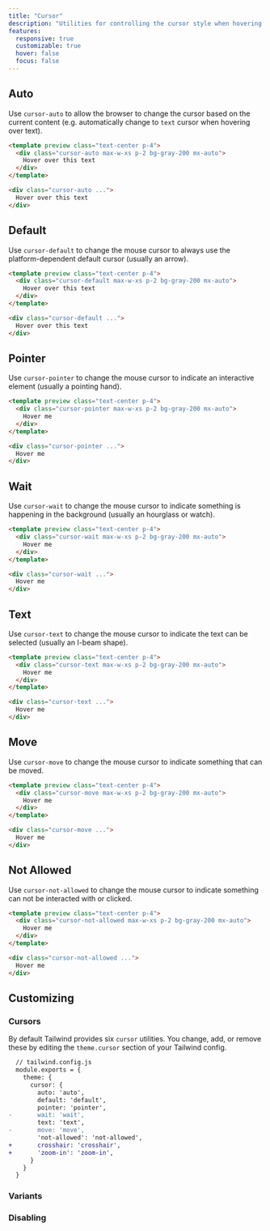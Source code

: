 ```yaml
---
title: "Cursor"
description: "Utilities for controlling the cursor style when hovering over an element."
features:
  responsive: true
  customizable: true
  hover: false
  focus: false
---
```




## Auto

Use `cursor-auto` to allow the browser to change the cursor based on the current content (e.g. automatically change to `text` cursor when hovering over text).

```html
<template preview class="text-center p-4">
  <div class="cursor-auto max-w-xs p-2 bg-gray-200 mx-auto">
    Hover over this text
  </div>
</template>

<div class="cursor-auto ...">
  Hover over this text
</div>
```

## Default

Use `cursor-default` to change the mouse cursor to always use the platform-dependent default cursor (usually an arrow).

```html
<template preview class="text-center p-4">
  <div class="cursor-default max-w-xs p-2 bg-gray-200 mx-auto">
    Hover over this text
  </div>
</template>

<div class="cursor-default ...">
  Hover over this text
</div>
```

## Pointer

Use `cursor-pointer` to change the mouse cursor to indicate an interactive element (usually a pointing hand).

```html
<template preview class="text-center p-4">
  <div class="cursor-pointer max-w-xs p-2 bg-gray-200 mx-auto">
    Hover me
  </div>
</template>

<div class="cursor-pointer ...">
  Hover me
</div>
```

## Wait

Use `cursor-wait` to change the mouse cursor to indicate something is happening in the background (usually an hourglass or watch).

```html
<template preview class="text-center p-4">
  <div class="cursor-wait max-w-xs p-2 bg-gray-200 mx-auto">
    Hover me
  </div>
</template>

<div class="cursor-wait ...">
  Hover me
</div>
```

## Text

Use `cursor-text` to change the mouse cursor to indicate the text can be selected (usually an I-beam shape).

```html
<template preview class="text-center p-4">
  <div class="cursor-text max-w-xs p-2 bg-gray-200 mx-auto">
    Hover me
  </div>
</template>

<div class="cursor-text ...">
  Hover me
</div>
```

## Move

Use `cursor-move` to change the mouse cursor to indicate something that can be moved.

```html
<template preview class="text-center p-4">
  <div class="cursor-move max-w-xs p-2 bg-gray-200 mx-auto">
    Hover me
  </div>
</template>

<div class="cursor-move ...">
  Hover me
</div>
```

## Not Allowed

Use `cursor-not-allowed` to change the mouse cursor to indicate something can not be interacted with or clicked.

```html
<template preview class="text-center p-4">
  <div class="cursor-not-allowed max-w-xs p-2 bg-gray-200 mx-auto">
    Hover me
  </div>
</template>

<div class="cursor-not-allowed ...">
  Hover me
</div>
```

## Customizing

### Cursors

By default Tailwind provides six `cursor` utilities. You change, add, or remove these by editing the `theme.cursor` section of your Tailwind config.

```diff
  // tailwind.config.js
  module.exports = {
    theme: {
      cursor: {
        auto: 'auto',
        default: 'default',
        pointer: 'pointer',
-       wait: 'wait',
        text: 'text',
-       move: 'move',
        'not-allowed': 'not-allowed',
+       crosshair: 'crosshair',
+       'zoom-in': 'zoom-in',
      }
    }
  }
```

### Variants

<Variants plugin="cursor" />

### Disabling

<Disabling plugin="cursor" />

